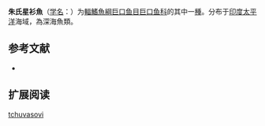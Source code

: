 {{Speciesbox
| name = 朱氏星衫魚
| status = NE
| status_system = IUCN3.1
| image = 
| genus = Astronesthes
| species = tchuvasovi
| authority = Parin & Borodulina, 1996
| synonyms = 
}}

'''朱氏星衫魚'''（[[学名|学名]]：{{lang|la|''Astronesthes tchuvasovi''}}）为[[輻鰭魚綱|輻鰭魚綱]][[巨口鱼目|巨口鱼目]][[巨口鱼科|巨口鱼科]]的其中一[[種|種]]。分布于[[印度|印度]][[太平洋|太平洋]]海域，為深海魚類。

== 参考文献 ==
{{refbegin}}
*{{FishBase_species|genus=Astronesthes|species=tchuvasovi|year=2012|month=2}}
{{refend}}

== 扩展阅读 ==
{{refbegin}}
{{wikispecies-inline|Astronesthes tchuvasovi|朱氏星衫魚}}
{{refend}}
{{Taxonbar|from=Q1108382}}

[[Category:星衫魚屬|tchuvasovi]]